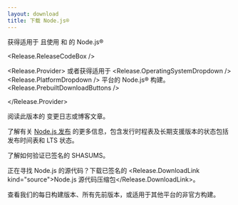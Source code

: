 ```yaml
---
layout: download
title: 下载 Node.js®
---
```


<section>
  获得适用于 <Release.OperatingSystemDropdown /> 且使用 <Release.InstallationMethodDropdown /> 和 <Release.PackageManagerDropdown /> 的 Node.js® <Release.VersionDropdown />

<Release.ReleaseCodeBox />

  <Release.Provider>
    或者获得适用于 <Release.OperatingSystemDropdown /> <Release.PlatformDropdown /> 平台的 Node.js® 构建。
    <Release.PrebuiltDownloadButtons />

  </Release.Provider>
</section>

<section>
  阅读此版本的 <Release.ChangelogLink>变更日志</Release.ChangelogLink>或<Release.BlogPostLink>博客文章</Release.BlogPostLink>。

了解有关 [Node.js 发布](/about/previous-releases) 的更多信息，包含发行时程表及长期支援版本的状态包括发布时间表和 LTS 状态。

了解如何<LinkWithArrow href="https://github.com/nodejs/node#verifying-binaries">验证</LinkWithArrow>已签名的 SHASUMS。

正在寻找 Node.js 的源代码？下载已签名的 <Release.DownloadLink kind="source">Node.js 源代码压缩包</Release.DownloadLink>。

查看我们的<LinkWithArrow href="https://nodejs.org/download/nightly/">每日</LinkWithArrow>构建版本、所有<LinkWithArrow href="https://nodejs.org/download/release/">先前版本</LinkWithArrow>，或适用于其他平台的<LinkWithArrow href="https://unofficial-builds.nodejs.org/download/">非官方</LinkWithArrow>构建。

</section>
